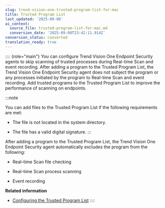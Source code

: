 ```yaml
---
slug: trend-vision-one-trusted-program-list-for-mac
title: Trusted Program List
last_updated: '2025-09-08'
ai_context:
  source_file: trusted-program-list-for-mac.md
  conversion_date: '2025-09-08T23:42:11.914Z'
conversion_status: converted
translation_ready: true
---
```


:::: {role="main"}
You can configure Trend Vision One Endpoint Security agents to skip scanning of trusted processes during Real-time Scan and event recording. After adding a program to the Trusted Program List, the Trend Vision One Endpoint Security agent does not subject the program or any processes initiated by the program to Real-time Scan and event recording. Add trusted programs to the Trusted Program List to improve the performance of scanning on endpoints.

:::note

You can add files to the Trusted Program List if the following requirements are met:

- The file is not located in the system directory.

- The file has a valid digital signature.
:::

After adding a program to the Trusted Program List, the Trend Vision One Endpoint Security agent automatically excludes the program from the following:

- Real-time Scan file checking

- Real-time Scan process scanning

- Event recording

**Related information**

- [Configuring the Trusted Program List](trusted-program-list-config.mdx)
::::
